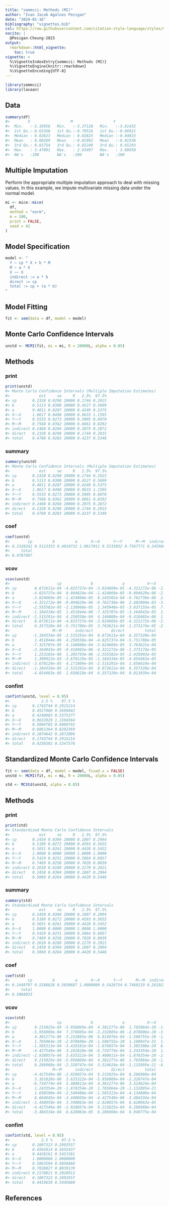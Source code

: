 ```yaml
---
title: "semmcci: Methods (MI)"
author: "Ivan Jacob Agaloos Pesigan"
date: "2024-01-16"
bibliography: "vignettes.bib"
csl: https://raw.githubusercontent.com/citation-style-language/styles/master/apa.csl
nocite: |
  @Pesigan-Cheung-2023
output:
  rmarkdown::html_vignette:
    toc: true
vignette: >
  %\VignetteIndexEntry{semmcci: Methods (MI)}
  %\VignetteEngine{knitr::rmarkdown}
  %\VignetteEncoding{UTF-8}
---
```


<!-- vignettes/methods-mc-mi.Rmd is generated from .setup/vignettes/methods-mc-mi.Rmd.orig. Please edit that file -->






```r
library(semmcci)
library(lavaan)
```

## Data




```r
summary(df)
#>        X                  M                  Y           
#>  Min.   :-3.19956   Min.   :-3.37128   Min.   :-3.61432  
#>  1st Qu.:-0.63268   1st Qu.:-0.70516   1st Qu.:-0.66921  
#>  Median : 0.02823   Median : 0.02825   Median :-0.04833  
#>  Mean   : 0.00269   Mean   :-0.01992   Mean   :-0.01538  
#>  3rd Qu.: 0.65754   3rd Qu.: 0.65240   3rd Qu.: 0.65293  
#>  Max.   : 3.47091   Max.   : 2.93497   Max.   : 3.09950  
#>  NA's   :100        NA's   :100        NA's   :100
```

## Multiple Imputation

Perform the appropriate multiple imputation approach to deal with missing values.
In this example, we impute multivariate missing data under the normal model.


```r
mi <- mice::mice(
  df,
  method = "norm",
  m = 100,
  print = FALSE,
  seed = 42
)
```

## Model Specification


```r
model <- "
  Y ~ cp * X + b * M
  M ~ a * X
  X ~~ X
  indirect := a * b
  direct := cp
  total := cp + (a * b)
"
```

## Model Fitting


```r
fit <- sem(data = df, model = model)
```

## Monte Carlo Confidence Intervals


```r
unstd <- MCMI(fit, mi = mi, R = 20000L, alpha = 0.05)
```

## Methods

### print


```r
print(unstd)
#> Monte Carlo Confidence Intervals (Multiple Imputation Estimates)
#>             est     se     R   2.5%  97.5%
#> cp       0.2328 0.0298 20000 0.1744 0.2915
#> b        0.5113 0.0300 20000 0.4527 0.5699
#> a        0.4811 0.0287 20000 0.4249 0.5375
#> X~~X     1.0617 0.0498 20000 0.9633 1.1595
#> Y~~Y     0.5533 0.0273 20000 0.5005 0.6070
#> M~~M     0.7568 0.0362 20000 0.6861 0.8292
#> indirect 0.2460 0.0204 20000 0.2075 0.2872
#> direct   0.2328 0.0298 20000 0.1744 0.2915
#> total    0.4788 0.0283 20000 0.4237 0.5348
```

### summary


```r
summary(unstd)
#> Monte Carlo Confidence Intervals (Multiple Imputation Estimates)
#>             est     se     R   2.5%  97.5%
#> cp       0.2328 0.0298 20000 0.1744 0.2915
#> b        0.5113 0.0300 20000 0.4527 0.5699
#> a        0.4811 0.0287 20000 0.4249 0.5375
#> X~~X     1.0617 0.0498 20000 0.9633 1.1595
#> Y~~Y     0.5533 0.0273 20000 0.5005 0.6070
#> M~~M     0.7568 0.0362 20000 0.6861 0.8292
#> indirect 0.2460 0.0204 20000 0.2075 0.2872
#> direct   0.2328 0.0298 20000 0.1744 0.2915
#> total    0.4788 0.0283 20000 0.4237 0.5348
```

### coef


```r
coef(unstd)
#>        cp         b         a      X~~X      Y~~Y      M~~M  indirect    direct 
#> 0.2328242 0.5113353 0.4810732 1.0617011 0.5533052 0.7567771 0.2459664 0.2328242 
#>     total 
#> 0.4787907
```

### vcov


```r
vcov(unstd)
#>                     cp             b             a          X~~X          Y~~Y
#> cp        8.872611e-04 -4.825737e-04 -3.824669e-05 -4.321272e-06 -2.555582e-05
#> b        -4.825737e-04  8.984624e-04 -1.424868e-05 -9.094629e-06 -2.138968e-05
#> a        -3.824669e-05 -1.424868e-05  8.245502e-04 -9.762738e-06  2.345948e-05
#> X~~X     -4.321272e-06 -9.094629e-06 -9.762738e-06  2.482004e-03 -3.637155e-05
#> Y~~Y     -2.555582e-05 -2.138968e-05  2.345948e-05 -3.637155e-05  7.461613e-04
#> M~~M     -1.184334e-05  1.451844e-06 -7.325707e-05 -3.164943e-05  1.253165e-06
#> indirect -2.515291e-04  4.250558e-04  4.146088e-04 -9.410465e-06  1.205793e-06
#> direct    8.872611e-04 -4.825737e-04 -3.824669e-05 -4.321272e-06 -2.555582e-05
#> total     6.357320e-04 -5.751788e-05  3.763621e-04 -1.373174e-05 -2.435003e-05
#>                   M~~M      indirect        direct         total
#> cp       -1.184334e-05 -2.515291e-04  8.872611e-04  6.357320e-04
#> b         1.451844e-06  4.250558e-04 -4.825737e-04 -5.751788e-05
#> a        -7.325707e-05  4.146088e-04 -3.824669e-05  3.763621e-04
#> X~~X     -3.164943e-05 -9.410465e-06 -4.321272e-06 -1.373174e-05
#> Y~~Y      1.253165e-06  1.205793e-06 -2.555582e-05 -2.435003e-05
#> M~~M      1.309822e-03 -3.670129e-05 -1.184334e-05 -4.854463e-05
#> indirect -3.670129e-05  4.171909e-04 -2.515291e-04  1.656619e-04
#> direct   -1.184334e-05 -2.515291e-04  8.872611e-04  6.357320e-04
#> total    -4.854463e-05  1.656619e-04  6.357320e-04  8.013939e-04
```

### confint


```r
confint(unstd, level = 0.95)
#>              2.5 %    97.5 %
#> cp       0.1743744 0.2915214
#> b        0.4527060 0.5699042
#> a        0.4248983 0.5375377
#> X~~X     0.9632929 1.1594564
#> Y~~Y     0.5004785 0.6069742
#> M~~M     0.6861364 0.8292369
#> indirect 0.2074642 0.2872096
#> direct   0.1743744 0.2915214
#> total    0.4236592 0.5347576
```

## Standardized Monte Carlo Confidence Intervals


```r
fit <- sem(data = df, model = model, fixed.x = FALSE)
unstd <- MCMI(fit, mi = mi, R = 20000L, alpha = 0.05)
```


```r
std <- MCStd(unstd, alpha = 0.05)
```

## Methods

### print


```r
print(std)
#> Standardized Monte Carlo Confidence Intervals
#>             est     se     R   2.5%  97.5%
#> cp       0.2450 0.0304 20000 0.1807 0.2994
#> b        0.5189 0.0272 20000 0.4593 0.5655
#> a        0.5031 0.0261 20000 0.4428 0.5452
#> X~~X     1.0000 0.0000 20000 1.0000 1.0000
#> Y~~Y     0.5429 0.0251 20000 0.5064 0.6057
#> M~~M     0.7469 0.0258 20000 0.7028 0.8039
#> indirect 0.2610 0.0189 20000 0.2179 0.2921
#> direct   0.2450 0.0304 20000 0.1807 0.2994
#> total    0.5060 0.0264 20000 0.4420 0.5446
```

### summary


```r
summary(std)
#> Standardized Monte Carlo Confidence Intervals
#>             est     se     R   2.5%  97.5%
#> cp       0.2450 0.0304 20000 0.1807 0.2994
#> b        0.5189 0.0272 20000 0.4593 0.5655
#> a        0.5031 0.0261 20000 0.4428 0.5452
#> X~~X     1.0000 0.0000 20000 1.0000 1.0000
#> Y~~Y     0.5429 0.0251 20000 0.5064 0.6057
#> M~~M     0.7469 0.0258 20000 0.7028 0.8039
#> indirect 0.2610 0.0189 20000 0.2179 0.2921
#> direct   0.2450 0.0304 20000 0.1807 0.2994
#> total    0.5060 0.0264 20000 0.4420 0.5446
```

### coef


```r
coef(std)
#>        cp         b         a      X~~X      Y~~Y      M~~M  indirect    direct 
#> 0.2449797 0.5188628 0.5030687 1.0000000 0.5428754 0.7469219 0.2610236 0.2449797 
#>     total 
#> 0.5060033
```

### vcov


```r
vcov(std)
#>                     cp             b             a          X~~X          Y~~Y
#> cp        9.215025e-04 -5.956069e-04  4.381277e-06  1.765064e-20 -1.585313e-04
#> b        -5.956069e-04  7.376605e-04 -3.232885e-06 -2.078606e-20 -3.419181e-04
#> a         4.381277e-06 -3.232885e-06  6.814976e-04 -1.500755e-20 -1.676857e-04
#> X~~X      1.765064e-20 -2.078606e-20 -1.500755e-20  1.180947e-32  1.385308e-20
#> Y~~Y     -1.585313e-04 -3.419181e-04 -1.676857e-04  1.385308e-20  6.300103e-04
#> M~~M     -4.427549e-06  3.161828e-06 -6.734774e-04  1.243354e-20  1.658590e-04
#> indirect -2.928057e-04  3.635322e-04  3.480811e-04 -1.878354e-20 -2.549488e-04
#> direct    9.215025e-04 -5.956069e-04  4.381277e-06  1.765064e-20 -1.585313e-04
#> total     6.286968e-04 -2.320747e-04  3.524624e-04 -1.132895e-21 -4.134800e-04
#>                   M~~M      indirect        direct         total
#> cp       -4.427549e-06 -2.928057e-04  9.215025e-04  6.286968e-04
#> b         3.161828e-06  3.635322e-04 -5.956069e-04 -2.320747e-04
#> a        -6.734774e-04  3.480811e-04  4.381277e-06  3.524624e-04
#> X~~X      1.243354e-20 -1.878354e-20  1.765064e-20 -1.132895e-21
#> Y~~Y      1.658590e-04 -2.549488e-04 -1.585313e-04 -4.134800e-04
#> M~~M      6.664645e-04 -3.440059e-04 -4.427549e-06 -3.484334e-04
#> indirect -3.440059e-04  3.590863e-04 -2.928057e-04  6.628063e-05
#> direct   -4.427549e-06 -2.928057e-04  9.215025e-04  6.286968e-04
#> total    -3.484334e-04  6.628063e-05  6.286968e-04  6.949775e-04
```

### confint


```r
confint(std, level = 0.95)
#>              2.5 %    97.5 %
#> cp       0.1807323 0.2993557
#> b        0.4592814 0.5655437
#> a        0.4428161 0.5451581
#> X~~X     1.0000000 1.0000000
#> Y~~Y     0.5063594 0.6056866
#> M~~M     0.7028027 0.8039139
#> indirect 0.2178821 0.2920912
#> direct   0.1807323 0.2993557
#> total    0.4419650 0.5445680
```

## References
